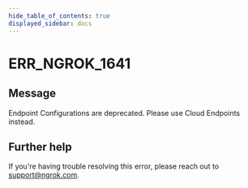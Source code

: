 ```yaml
---
hide_table_of_contents: true
displayed_sidebar: docs
---
```



# ERR_NGROK_1641

## Message

Endpoint Configurations are deprecated. Please use Cloud Endpoints instead.

<ErrorDetails error="err_ngrok_1641" />

## Further help

If you're having trouble resolving this error, please reach out to [support@ngrok.com](mailto:support@ngrok.com?subject=Help%20with%20ERR_NGROK_1641).
